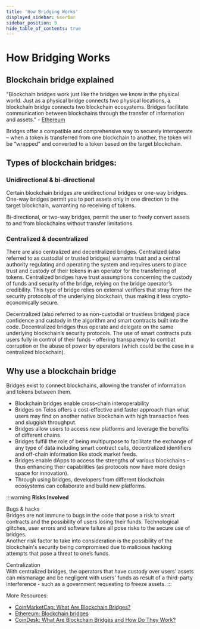 ```yaml
---
title: 'How Bridging Works'
displayed_sidebar: userBar
sidebar_position: 9
hide_table_of_contents: true
---
```


# How Bridging Works

## Blockchain bridge explained

"Blockchain bridges work just like the bridges we know in the physical world. Just as a physical bridge connects two physical locations, a blockchain bridge connects two blockchain ecosystems. Bridges facilitate communication between blockchains through the transfer of information and assets." - [Ethereum](https://ethereum.org/en/bridges/)

Bridges offer a compatible and comprehensive way to securely interoperate – when a token is transferred from one blockchain to another, the token will be “wrapped” and converted to a token based on the target blockchain. 

## Types of blockchain bridges:

### Unidirectional & bi-directional

Certain blockchain bridges are unidirectional bridges or one-way bridges. One-way bridges permit you to port assets only in one direction to the target blockchain, warranting no receiving of tokens. 

Bi-directional, or two-way bridges, permit the user to freely convert assets to and from blockchains without transfer limitations. 

### Centralized & decentralized

There are also centralized and decentralized bridges. Centralized (also referred to as custodial or trusted bridges) warrants trust and a central authority regulating and operating the system and requires users to place trust and custody of their tokens in an operator for the transferring of tokens. Centralized bridges have trust assumptions concerning the custody of funds and security of the bridge, relying on the bridge operator’s credibility. This type of bridge relies on external verifiers that stray from the security protocols of the underlying blockchain, thus making it less crypto-economically secure. 

Decentralized (also referred to as non-custodial or trustless bridges) place confidence and custody in the algorithm and smart contracts built into the code. Decentralized bridges thus operate and delegate on the same underlying blockchain’s security protocols. The use of smart contracts puts users fully in control of their funds - offering transparency to combat corruption or the abuse of power by operators (which could be the case in a centralized blockchain).

## Why use a blockchain bridge

Bridges exist to connect blockchains, allowing the transfer of information and tokens between them.

- Blockchain bridges enable cross-chain interoperability
- Bridges on Telos offers a cost-effective and faster approach than what users may find on another native blockchain with high transaction fees and sluggish throughput.  
- Bridges allow users to access new platforms and leverage the benefits of different chains
- Bridges fulfill the role of being multipurpose to facilitate the exchange of any type of data including smart contract calls, decentralized identifiers and off-chain information like stock market feeds. 
- Bridges enable dApps to access the strengths of various blockchains – thus enhancing their capabilities (as protocols now have more design space for innovation).
- Through using bridges, developers from different blockchain ecosystems can collaborate and build new platforms.

:::warning
**Risks Involved**
  
Bugs & hacks  
Bridges are not immune to bugs in the code that pose a risk to smart contracts and the possibility of users losing their funds. Technological glitches, user errors and software failure all pose risks to the secure use of bridges.  
Another risk factor to take into consideration is the possibility of the blockchain's security being compromised due to malicious hacking attempts that pose a threat to one’s funds.  

Centralization  
With centralized bridges, the operators that have custody over users' assets can mismanage and be negligent with users' funds as result of a third-party interference - such as a government requesting to freeze assets. 
:::

More Resources:
- [CoinMarketCap: What Are Blockchain Bridges?](https://coinmarketcap.com/alexandria/article/what-are-blockchain-bridges)
- [Ethereum: Blockchain bridges](https://ethereum.org/en/bridges/)
- [CoinDesk: What Are Blockchain Bridges and How Do They Work?](https://www.coindesk.com/learn/what-are-blockchain-bridges-and-how-do-they-work/)